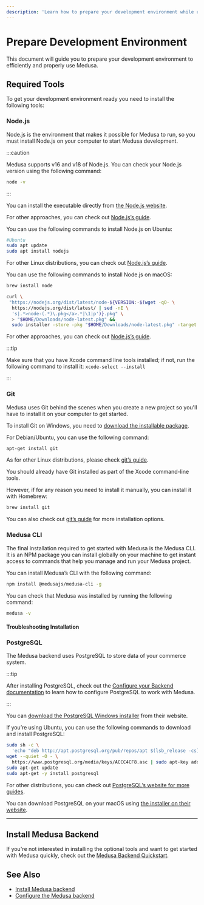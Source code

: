 ```yaml
---
description: 'Learn how to prepare your development environment while using Medusa. This guide includes how to install Node.js, Git, Medusa CLI tool, and PostgreSQL.'
---
```



# Prepare Development Environment

This document will guide you to prepare your development environment to efficiently and properly use Medusa.

## Required Tools

To get your development environment ready you need to install the following tools:

### Node.js

Node.js is the environment that makes it possible for Medusa to run, so you must install Node.js on your computer to start Medusa development.

:::caution

Medusa supports v16 and v18 of Node.js. You can check your Node.js version using the following command:

```bash noReport
node -v
```

:::

<Tabs groupId="operating-systems">
<TabItem value="windows" label="Windows" default>

You can install the executable directly from [the Node.js website](https://nodejs.org/en/#home-downloadhead).

For other approaches, you can check out [Node.js’s guide](https://nodejs.org/en/download/package-manager/#windows-1).

</TabItem>
<TabItem value="linux" label="Linux">

You can use the following commands to install Node.js on Ubuntu:

```bash
#Ubuntu
sudo apt update
sudo apt install nodejs
```

For other Linux distributions, you can check out [Node.js’s guide](https://nodejs.org/en/download/package-manager/).

</TabItem>
<TabItem value="macos" label="macOS">

You can use the following commands to install Node.js on macOS:

<Tabs groupId="homebrew" isCodeTabs={true}>
<TabItem value="homebrew" label="Homebrew">

```bash
brew install node
```

</TabItem>
<TabItem value="no-homebrew" label="Without Homebrew">

```bash
curl \
 "https://nodejs.org/dist/latest/node-${VERSION:-$(wget -qO- \
  https://nodejs.org/dist/latest/ | sed -nE \ 
  's|.*>node-(.*)\.pkg</a>.*|\1|p')}.pkg" \
  > "$HOME/Downloads/node-latest.pkg" && 
  sudo installer -store -pkg "$HOME/Downloads/node-latest.pkg" -target "/"
```

</TabItem>
</Tabs>

For other approaches, you can check out [Node.js’s guide](https://nodejs.org/en/download/package-manager/#macos).

:::tip

Make sure that you have Xcode command line tools installed; if not,  run the following command to install it: `xcode-select --install`

:::
</TabItem>
</Tabs>

### Git

Medusa uses Git behind the scenes when you create a new project so you'll have to install it on your computer to get started.

<Tabs groupId="operating-systems">
<TabItem value="windows" label="Windows" default>

To install Git on Windows, you need to [download the installable package](https://git-scm.com/download/win).

</TabItem>
<TabItem value="linux" label="Linux">

For Debian/Ubuntu, you can use the following command:

```bash
apt-get install git
```

As for other Linux distributions, please check [git’s guide](https://git-scm.com/download/linux).

</TabItem>
<TabItem value="macos" label="macOS">

You should already have Git installed as part of the Xcode command-line tools.

However, if for any reason you need to install it manually, you can install it with Homebrew:

```bash
brew install git
```

You can also check out [git’s guide](https://git-scm.com/download/mac) for more installation options.

</TabItem>
</Tabs>

### Medusa CLI

The final installation required to get started with Medusa is the Medusa CLI. It is an NPM package you can install globally on your machine to get instant access to commands that help you manage and run your Medusa project.

You can install Medusa’s CLI with the following command:

```bash npm2yarn
npm install @medusajs/medusa-cli -g
```

You can check that Medusa was installed by running the following command:

```bash noReport
medusa -v
```

#### Troubleshooting Installation

<MedusaCliTroubleshootingSection />

### PostgreSQL

The Medusa backend uses PostgreSQL to store data of your commerce system.

:::tip

After installing PostgreSQL, check out the [Configure your Backend documentation](./configurations.md#postgresql-configurations) to learn how to configure PostgreSQL to work with Medusa.

:::

<Tabs groupId="operating-systems">
<TabItem value="windows" label="Windows">

You can [download the PostgreSQL Windows installer](https://www.postgresql.org/download/windows/) from their website.

</TabItem>
<TabItem value="linux" label="Linux">

If you’re using Ubuntu, you can use the following commands to download and install PostgreSQL:

```bash
sudo sh -c \
  'echo "deb http://apt.postgresql.org/pub/repos/apt $(lsb_release -cs)-pgdg main" > /etc/apt/sources.list.d/pgdg.list'
wget --quiet -O - \
  https://www.postgresql.org/media/keys/ACCC4CF8.asc | sudo apt-key add -
sudo apt-get update
sudo apt-get -y install postgresql
```

For other distributions, you can check out [PostgreSQL’s website for more guides](https://www.postgresql.org/download/linux/).

</TabItem>
<TabItem value="macos" label="macOS">

You can download PostgreSQL on your macOS using [the installer on their website](https://www.postgresql.org/download/macosx/).

</TabItem>
</Tabs>

---

## Install Medusa Backend

If you're not interested in installing the optional tools and want to get started with Medusa quickly, check out the [Medusa Backend Quickstart](./install.mdx).

## See Also

- [Install Medusa backend](./install.mdx)
- [Configure the Medusa backend](./configurations.md)
